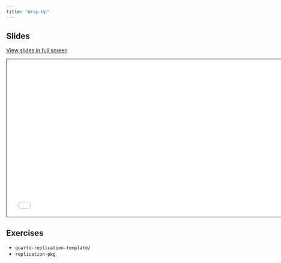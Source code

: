 ```yaml
---
title: "Wrap-Up"
---
```

## Slides

[View slides in full screen](slides.html)

```{=html}
<iframe class="slide-deck" src="slides.html" height="420" width="747" style="border: 1px solid #123233;"></iframe>
```

## Exercises

- `quarto-replication-template/`
- `replication-pkg`

